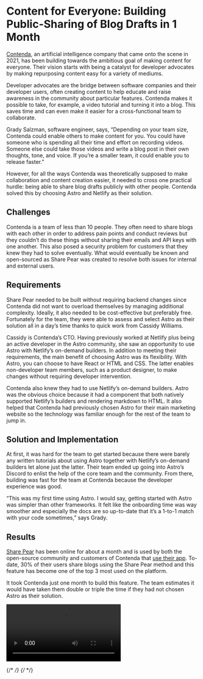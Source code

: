 
# Content for Everyone: Building Public-Sharing of Blog Drafts in 1 Month

[Contenda](https://contenda.co/), an artificial intelligence company that came onto the scene in 2021, has been building towards the ambitious goal of making content for everyone. Their vision starts with being a catalyst for developer advocates by making repurposing content easy for a variety of mediums.

Developer advocates are the bridge between software companies and their developer users, often creating content to help educate and raise awareness in the community about particular features. Contenda makes it possible to take, for example, a video tutorial and turning it into a blog. This saves time and can even make it easier for a cross-functional team to collaborate.

Grady Salzman, software engineer, says, “Depending on your team size, Contenda could enable others to make content for you. You could have someone who is spending all their time and effort on recording videos. Someone else could take those videos and write a blog post in their own thoughts, tone, and voice. If you’re a smaller team, it could enable you to release faster.”

However, for all the ways Contenda was theoretically supposed to make collaboration and content creation easier, it needed to cross one practical hurdle: being able to share blog drafts publicly with other people. Contenda solved this by choosing Astro and Netlify as their solution.

## Challenges

Contenda is a team of less than 10 people. They often need to share blogs with each other in order to address pain points and conduct reviews but they couldn’t do these things without sharing their emails and API keys with one another. This also posed a security problem for customers that they knew they had to solve eventually. What would eventually be known and open-sourced as Share Pear was created to resolve both issues for internal and external users.

## Requirements

Share Pear needed to be built without requiring backend changes since Contenda did not want to overload themselves by managing additional complexity. Ideally, it also needed to be cost-effective but preferably free. Fortunately for the team, they were able to assess and select Astro as their solution all in a day’s time thanks to quick work from Cassidy Williams.

Cassidy is Contenda’s CTO. Having previously worked at Netlify plus being an active developer in the Astro community, she saw an opportunity to use Astro with Netlify’s on-demand builders. In addition to meeting their requirements, the main benefit of choosing Astro was its flexibility. With Astro, you can choose to have React or HTML and CSS. The latter enables non-developer team members, such as a product designer, to make changes without requiring developer intervention.

Contenda also knew they had to use Netlify’s on-demand builders. Astro was the obvious choice because it had a component that both natively supported Netlify’s builders and rendering markdown to HTML. It also helped that Contenda had previously chosen Astro for their main marketing website so the technology was familiar enough for the rest of the team to jump in.

## Solution and Implementation

At first, it was hard for the team to get started because there were barely any written tutorials about using Astro together with Netlify’s on-demand builders let alone just the latter. Their team ended up going into Astro’s Discord to enlist the help of the core team and the community. From there, building was fast for the team at Contenda because the developer experience was good.

“This was my first time using Astro. I would say, getting started with Astro was simpler than other frameworks. It felt like the onboarding time was way smoother and especially the docs are so up-to-date that it’s a 1-to-1 match with your code sometimes,” says Grady.

## Results

[Share Pear](https://github.com/Contenda-Team/share-pear) has been online for about a month and is used by both the open-source community and customers of Contenda that [use their app](https://signup.contenda.co/). To-date, 30% of their users share blogs using the Share Pear method and this feature has become one of the top 3 most used on the platform.

It took Contenda just one month to build this feature. The team estimates it would have taken them double or triple the time if they had not chosen Astro as their solution.

<ImageFigure caption="A demo of Share Pear">
	<video src={sharePearExample} controls autoplay loading="lazy" />
</ImageFigure>

{/* <BlogContentImage src={sharePearScreenshot} alt="Share Pear screenshot" /> */}
{/* <BlogContentImage src={sharePearScreenshot2} alt="Share Pear screenshot" /> */}
